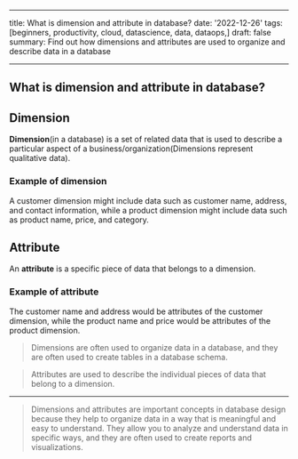 
---
title: What is dimension and attribute in database?
date: '2022-12-26'
tags: [beginners, productivity, cloud, datascience, data, dataops,]
draft: false
summary: Find out how dimensions and attributes are used to organize and describe data in a database

---

## What is dimension and attribute in database?

## Dimension

**Dimension**(in a database) is a set of related data that is used to describe a particular aspect of a business/organization(Dimensions represent qualitative data). 

### Example of dimension
A customer dimension might include data such as customer name, address, and contact information, while a product dimension might include data such as product name, price, and category.

## Attribute

An **attribute** is a specific piece of data that belongs to a dimension. 

### Example of attribute

The customer name and address would be attributes of the customer dimension, while the product name and price would be attributes of the product dimension.

> Dimensions are often used to organize data in a database, and they are often used to create tables in a database schema. 

> Attributes are used to describe the individual pieces of data that belong to a dimension.

---

> Dimensions and attributes are important concepts in database design because they help to organize data in a way that is meaningful and easy to understand. They allow you to analyze and understand data in specific ways, and they are often used to create reports and visualizations.